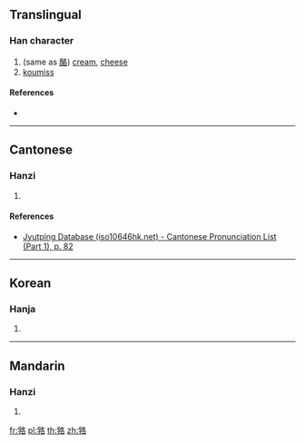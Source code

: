 ==Translingual==

===Han character===
{{Han char|rn=30|rad=口|as=10|sn=13|four=|canj=BDHER|ids=⿰孚各}}

# (same as [[酪]]) [[cream]], [[cheese]]
# [[koumiss]]

====References====
* {{Han ref|kx=0203.250|dkj=04104|dj=0426.050|hdz=10669.030|uh=55E0|ud=21984}}

----

==Cantonese==

===Hanzi===
{{yue-hanzi|jyut=[[lok6]]|y=lok6}}

# {{defn|lang=yue|sort=口10}}

====References====
* [http://www.iso10646hk.net/jp/document/download.jsp Jyutping Database (iso10646hk.net) - Cantonese Pronunciation List (Part 1), p. 82]

----

==Korean==

===Hanja===
{{ko-hanja|hangeul=라|rv=ra|mr=ra}}

# {{defn|lang=ko|sort=口10}}

----

==Mandarin==

===Hanzi===
{{cmn-hanzi|pin=[[luò]] ([[luo4]])|wg=lo<sup>4</sup>}}

# {{defn|lang=cmn|sort=口10}}

[[fr:嗠]]
[[pl:嗠]]
[[th:嗠]]
[[zh:嗠]]